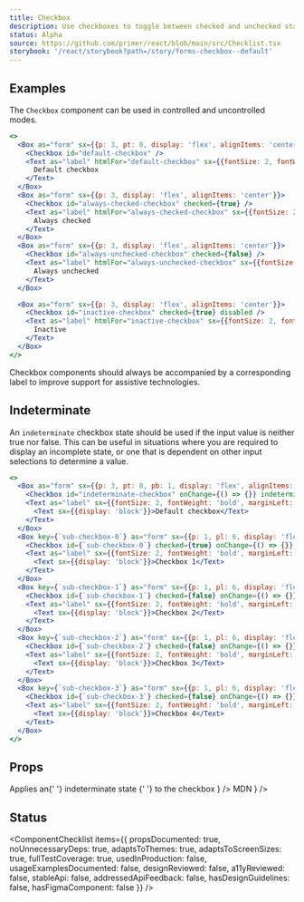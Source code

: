 ```yaml
---
title: Checkbox
description: Use checkboxes to toggle between checked and unchecked states in a list or as a standalone form field
status: Alpha
source: https://github.com/primer/react/blob/main/src/Checklist.tsx
storybook: '/react/storybook?path=/story/forms-checkbox--default'
---
```



## Examples

The `Checkbox` component can be used in controlled and uncontrolled modes.

```jsx live
<>
  <Box as="form" sx={{p: 3, pt: 0, display: 'flex', alignItems: 'center'}}>
    <Checkbox id="default-checkbox" />
    <Text as="label" htmlFor="default-checkbox" sx={{fontSize: 2, fontWeight: 'bold', marginLeft: 1}}>
      Default checkbox
    </Text>
  </Box>
  <Box as="form" sx={{p: 3, display: 'flex', alignItems: 'center'}}>
    <Checkbox id="always-checked-checkbox" checked={true} />
    <Text as="label" htmlFor="always-checked-checkbox" sx={{fontSize: 2, fontWeight: 'bold', marginLeft: 1}}>
      Always checked
    </Text>
  </Box>
  <Box as="form" sx={{p: 3, display: 'flex', alignItems: 'center'}}>
    <Checkbox id="always-unchecked-checkbox" checked={false} />
    <Text as="label" htmlFor="always-unchecked-checkbox" sx={{fontSize: 2, fontWeight: 'bold', marginLeft: 1}}>
      Always unchecked
    </Text>
  </Box>

  <Box as="form" sx={{p: 3, display: 'flex', alignItems: 'center'}}>
    <Checkbox id="inactive-checkbox" checked={true} disabled />
    <Text as="label" htmlFor="inactive-checkbox" sx={{fontSize: 2, fontWeight: 'bold', marginLeft: 1}}>
      Inactive
    </Text>
  </Box>
</>
```

<Note variant="warning">
  Checkbox components should always be accompanied by a corresponding label to improve support for assistive
  technologies.
</Note>

## Indeterminate

An `indeterminate` checkbox state should be used if the input value is neither true nor false. This can be useful in situations where you are required to display an incomplete state, or one that is dependent on other input selections to determine a value.

```jsx live
<>
  <Box as="form" sx={{p: 3, pt: 0, pb: 1, display: 'flex', alignItems: 'center'}}>
    <Checkbox id="indeterminate-checkbox" onChange={() => {}} indeterminate={true} />
    <Text as="label" sx={{fontSize: 2, fontWeight: 'bold', marginLeft: 1}} htmlFor="controlled-checkbox">
      <Text sx={{display: 'block'}}>Default checkbox</Text>
    </Text>
  </Box>
  <Box key={`sub-checkbox-0`} as="form" sx={{p: 1, pl: 6, display: 'flex', alignItems: 'center'}}>
    <Checkbox id={`sub-checkbox-0`} checked={true} onChange={() => {}} />
    <Text as="label" sx={{fontSize: 2, fontWeight: 'bold', marginLeft: 1}} htmlFor={`sub-checkbox-0`}>
      <Text sx={{display: 'block'}}>Checkbox 1</Text>
    </Text>
  </Box>
  <Box key={`sub-checkbox-1`} as="form" sx={{p: 1, pl: 6, display: 'flex', alignItems: 'center'}}>
    <Checkbox id={`sub-checkbox-1`} checked={false} onChange={() => {}} />
    <Text as="label" sx={{fontSize: 2, fontWeight: 'bold', marginLeft: 1}} htmlFor={`sub-checkbox-1`}>
      <Text sx={{display: 'block'}}>Checkbox 2</Text>
    </Text>
  </Box>
  <Box key={`sub-checkbox-2`} as="form" sx={{p: 1, pl: 6, display: 'flex', alignItems: 'center'}}>
    <Checkbox id={`sub-checkbox-2`} checked={false} onChange={() => {}} />
    <Text as="label" sx={{fontSize: 2, fontWeight: 'bold', marginLeft: 1}} htmlFor={`sub-checkbox-2`}>
      <Text sx={{display: 'block'}}>Checkbox 3</Text>
    </Text>
  </Box>
  <Box key={`sub-checkbox-3`} as="form" sx={{p: 1, pl: 6, display: 'flex', alignItems: 'center'}}>
    <Checkbox id={`sub-checkbox-3`} checked={false} onChange={() => {}} />
    <Text as="label" sx={{fontSize: 2, fontWeight: 'bold', marginLeft: 1}} htmlFor={`sub-checkbox-3`}>
      <Text sx={{display: 'block'}}>Checkbox 4</Text>
    </Text>
  </Box>
</>
```

## Props

<PropsTable>
  <PropsTableRow
    name="checked"
    type="boolean"
    description="Modifies true/false value of the native checkbox"
  />
  <PropsTableRow
    name="defaultChecked"
    type="boolean"
    description="Checks the input by default in uncontrolled mode"
  />
  <PropsTableRow
    name="onChange"
    type="(event: React.ChangeEvent) => void"
    description="A callback function that is triggered when the checked state has been changed"    
  />
  <PropsTableRow
    name="disabled"
    type="boolean"
    description="Modifies the native disabled state of the native checkbox"    
  />
  <PropsTableRow
    name="indeterminate"
    type="boolean"
    description={
      <>
        Applies an{' '}
        <Link href="https://developer.mozilla.org/en-US/docs/Web/HTML/Element/input/checkbox#attr-indeterminate">
          indeterminate state
        </Link>{' '}
        to the checkbox
      </>
    }
  />
  <PropsTableBasePropRows
    elementType="input"
    refType="HTMLInputElement"
    passthroughPropsLink={
      <Link href="https://developer.mozilla.org/en-US/docs/Web/HTML/Element/input/checkbox#additional_attributes">
        MDN
      </Link>
    }
  />

</PropsTable>

## Status

<ComponentChecklist
  items={{
    propsDocumented: true,
    noUnnecessaryDeps: true,
    adaptsToThemes: true,
    adaptsToScreenSizes: true,
    fullTestCoverage: true,
    usedInProduction: false,
    usageExamplesDocumented: false,
    designReviewed: false,
    a11yReviewed: false,
    stableApi: false,
    addressedApiFeedback: false,
    hasDesignGuidelines: false,
    hasFigmaComponent: false
  }}
/>
